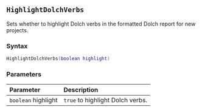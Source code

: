 ::: {.minipage data-latex="{\textwidth}"}
## `HighlightDolchVerbs`

Sets whether to highlight Dolch verbs in the formatted Dolch report for new projects.

### Syntax {-}

``` .lua
HighlightDolchVerbs(boolean highlight)
```

### Parameters {-}

**Parameter** | **Description**
| :-- | :-- |
| `boolean` highlight | `true` to highlight Dolch verbs. |
:::
